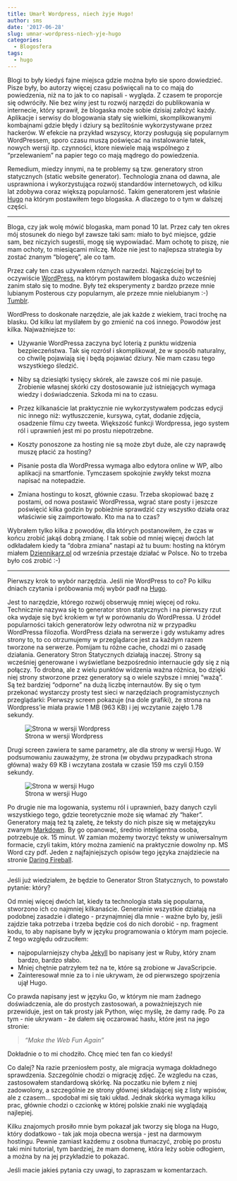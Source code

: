 ```yaml
---
title: Umarł Wordpress, niech żyje Hugo!
author: sms
date: '2017-06-28'
slug: umnar-wordpress-niech-yje-hugo
categories:
  - Blogosfera
tags:
  - hugo
---
```

Blogi to były kiedyś fajne miejsca gdzie można było sie sporo dowiedzieć. Pisze były, bo autorzy więcej czasu poświęcali na to co mają do powiedzenia, niż na to jak to co napisali -  wygląda. Z czasem te proporcje się odwróciły. Nie bez winy jest tu rozwój narzędzi do publikowania w internecie, który sprawił, że blogaska może sobie dzisiaj założyć każdy. Aplikacje i serwisy do blogowania stały się wielkimi, skomplikowanymi kombajnami gdzie błędy i dziury są bezlitośnie wykorzystywane przez hackerów. W efekcie na przykład wszyscy, ktorzy posługują się popularnym WordPressem, sporo czasu muszą poświęcać na instalowanie łatek, nowych wersji itp. czynności, ktore niewiele mają wspólnego z "przelewaniem" na papier tego co mają mądrego do powiedzenia.

Remedium, miedzy innymi, na te problemy są tzw. generatory stron statycznych (static website generator). Technologia znana od dawna, ale usprawniona i wykorzystująca rozwój standardów internetowych, od kilku lat zdobywa coraz większą  popularność. Takim generatorem jest właśnie [Hugo](http://gohugo.com) na którym postawiłem tego blogaska. A dlaczego to o tym w dalszej części.

***

Bloga, czy jak wolę mówić blogaska, mam ponad 10 lat. Przez cały ten okres mój stosunek do niego był zawsze taki sam: miało to być miejsce, gdzie sam, bez niczyich sugestii, mogę się wypowiadać. Mam ochotę to piszę, nie mam ochoty, to miesiącami milczę. Może nie jest to najlepsza strategia by zostać znanym “blogerę”, ale co tam.

Przez cały ten czas używałem róznych narzedzi. Najczęściej był to oczywiście [WordPress](http://wordpress.com), na którym postawiłem blogaska dużo wcześniej zanim stało się to modne. Były też eksperymenty z bardzo przeze mnie lubianym Posterous czy popularnym, ale przeze mnie nielubianym :-) [Tumblr](http://tumblr.com).

WordPress to doskonałe narzędzie, ale jak każde z wiekiem, traci trochę na blasku. Od kilku lat myślałem by go zmienić na coś innego. Powodów jest kilka. Najważniejsze to:

+ Używanie WordPressa zaczyna być loterią z punktu widzenia bezpieczeństwa. Tak się rozrósł i skomplikował, że w sposób naturalny, co chwilę pojawiają się i będą pojawiać dziury. Nie mam czasu tego wszystkiego śledzić.

+ Niby są dziesiątki tysięcy skórek, ale zawsze coś mi nie pasuje. Zrobienie własnej skórki czy dostosowanie już istniejących wymaga wiedzy i doświadczenia. Szkoda mi na to czasu.

+ Przez kilkanaście lat praktycznie nie wykorzystywałem podczas edycji nic innego niż: wytłuszczenie, kursywa, cytat, dodanie zdjęcia, osadzenie filmu czy tweeta. Większość funkcji Wordpressa, jego system ról i uprawnień jest mi po prostu niepotrzebne.

+ Koszty ponoszone za hosting nie są może zbyt duże, ale czy naprawdę muszę płacić za hosting?

+ Pisanie posta dla WordPressa wymaga albo edytora online w WP, albo aplikacji na smartfonie. Tymczasem spokojnie zwykły tekst mozna napisać na notepadzie.

+ Zmiana hostingu to koszt, głównie czasu. Trzeba skopiować bazę z postami, od nowa postawić WordPressa, wgrać stare posty i jeszcze poświęcić kilka godzin by pobieżnie sprawdzić czy wszystko działa oraz właściwie się zaimportowało. Kto ma na to czas?

Wybrałem tylko kilka z powodów, dla których postanowiłem, że czas w końcu zrobić jakąś dobrą zmianę. I tak sobie od mniej więcej dwóch lat odkładałem kiedy ta "dobra zmiana" nastapi aż tu buum: hosting na którym miałem [Dziennikarz.pl](http://dziennikarz.pl) od września przestaje działać w Polsce. No to trzeba było coś zrobić :-)

---

Pierwszy krok to wybór narzędzia. Jeśli nie WordPress to co? Po kilku dniach czytania i próbowania mój wybór padł na [Hugo](http://gohugo.com). 

Jest to narzędzie, którego rozwój obserwuję mniej więcej od roku. Technicznie nazywa się to generator stron statycznych i na pierwszy rzut oka wydaje się być krokiem w tył w porównaniu do WordPressa. U źródeł popularności takich generatorów leży odwrotna niż w przypadku WordPressa filozofia. WordPress działa na serwerze i gdy wstukamy adres strony to, to co otrzumujemy w przeglądarce jest za każdym razem tworzone na serwerze. Pomijam tu różne cache, chodzi mi o zasadę działania. Generatory Stron Statycznych działają inaczej. Strony są wcześniej generowane i wyświetlane bezpośrednio internaucie gdy się z nią połączy. To drobna, ale z wielu punktów widzenia ważna różnica, bo dzięki niej strony stworzone przez generatory są o wiele szybsze i mniej "ważą". Są też bardziej “odporne” na dużą liczbę internautów. By się o tym przekonać wystarczy prosty test sieci w narzędziach programistycznych przeglądarki:
Pierwszy screen pokazuje (na dole grafiki), że strona na Wordpress'ie miała prawie 1 MB (963 KB) i jej wczytanie zajęło 1.78 sekundy.

![Strona w wersji Wordpress](/img/dziennikarz-wordpress.png)

Drugi screen zawiera te same parametry, ale dla strony w wersji Hugo. W podsumowaniu zauważymy, że strona (w obydwu przypadkach strona główna) waży 69 KB i wczytana została w czasie 159 ms czyli 0.159 sekundy.

![Strona w wersji Hugo](/img/dziennikarz-hugo.png)

Po drugie nie ma logowania, systemu ról i uprawnień, bazy danych czyli wszystkiego tego, gdzie teoretycznie może się włamać zły “haker”. Generatory mają też tą zaletę, że teksty do nich pisze się w metajęzyku zwanym [Markdown](https://pl.wikipedia.org/wiki/Markdown). By go opanować, średnio inteligentna osoba, potrzebuje ok. 15 minut. W zamian możemy tworzyć teksty w uniwersalnym formacie, czyli takim, który można zamienić na praktycznie dowolny np. MS Word czy pdf. Jeden z najfajniejszych opisów tego języka znajdziecie na stronie [Daring Fireball](http://daringfireball.net/projects/markdown/).

***

Jeśli już wiedziałem, że będzie to Generator Stron Statycznych, to powstało pytanie: który? 

Od mniej więcej dwóch lat, kiedy ta technologia stała się popularna, stworzono ich co najmniej kilkanaście. Generalnie wszystkie działają na podobnej zasadzie i dlatego - przynajmniej dla mnie - ważne było by, jeśli zajdzie taka potrzeba i trzeba będzie coś do nich dorobić - np. fragment kodu, to aby napisane były w języku programowania o którym mam pojecie. Z tego względu odrzuciłem:

+ najpopularniejszy chyba [Jekyll](https://jekyllrb.com/) bo napisany jest w Ruby, który znam bardzo, bardzo słabo.
+ Mniej chętnie patrzyłem też na te, które są zrobione w JavaScripcie.
+ Zainteresował mnie za to i nie ukrywam, że od pierwszego spojrzenia ujął Hugo.

Co prawda napisany jest w języku Go, w którym nie mam żadnego doświadczenia, ale do prostych zastosowań, a poważniejszych nie przewiduje, jest on tak prosty jak Python, więc myślę, że damy radę. Po za tym - nie ukrywam - że dałem się oczarować hasłu, które jest na jego stronie:

> *"Make the Web Fun Again"*

Dokładnie o to mi chodziło. Chcę mieć ten fan co kiedyś!

Co dalej? Na razie przeniosłem posty, ale migracja wymaga dokładnego sprawdzenia. Szczególnie chodzi o migrację zdjęć. Ze wzgledu na czas, zastosowałem standardową skórkę. Na poczatku nie byłem z niej zadowolony, a szczególnie ze strony głównej składającej się z listy wpisów, ale z czasem... spodobał mi się taki układ. Jednak skórka wymaga kilku prac, głównie chodzi o czcionkę w której polskie znaki nie wyglądają najlepiej.

Kilku znajomych prosiło mnie bym pokazał jak tworzy się bloga na Hugo, który dodatkowo - tak jak moja obecna wersja - jest na darmowym hostingu. Pewnie zamiast każdemu z osobna tłumaczyć, zrobię po prostu taki mini tutorial, tym bardziej, że mam domenę, która leży sobie odłogiem, a można by na jej przykładzie to pokazać.

Jeśli macie jakieś pytania czy uwagi, to zapraszam w komentarzach.


